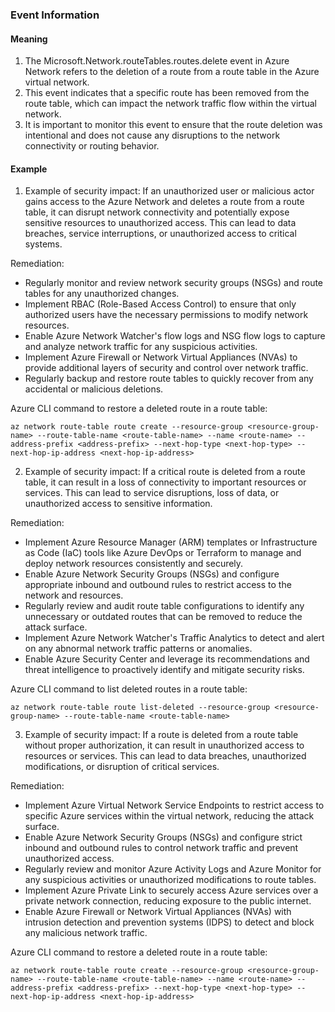 
### Event Information

#### Meaning

1. The Microsoft.Network.routeTables.routes.delete event in Azure Network refers to the deletion of a route from a route table in the Azure virtual network.
2. This event indicates that a specific route has been removed from the route table, which can impact the network traffic flow within the virtual network.
3. It is important to monitor this event to ensure that the route deletion was intentional and does not cause any disruptions to the network connectivity or routing behavior.

#### Example

1. Example of security impact: If an unauthorized user or malicious actor gains access to the Azure Network and deletes a route from a route table, it can disrupt network connectivity and potentially expose sensitive resources to unauthorized access. This can lead to data breaches, service interruptions, or unauthorized access to critical systems.

Remediation:
- Regularly monitor and review network security groups (NSGs) and route tables for any unauthorized changes.
- Implement RBAC (Role-Based Access Control) to ensure that only authorized users have the necessary permissions to modify network resources.
- Enable Azure Network Watcher's flow logs and NSG flow logs to capture and analyze network traffic for any suspicious activities.
- Implement Azure Firewall or Network Virtual Appliances (NVAs) to provide additional layers of security and control over network traffic.
- Regularly backup and restore route tables to quickly recover from any accidental or malicious deletions.

Azure CLI command to restore a deleted route in a route table:
```
az network route-table route create --resource-group <resource-group-name> --route-table-name <route-table-name> --name <route-name> --address-prefix <address-prefix> --next-hop-type <next-hop-type> --next-hop-ip-address <next-hop-ip-address>
```

2. Example of security impact: If a critical route is deleted from a route table, it can result in a loss of connectivity to important resources or services. This can lead to service disruptions, loss of data, or unauthorized access to sensitive information.

Remediation:
- Implement Azure Resource Manager (ARM) templates or Infrastructure as Code (IaC) tools like Azure DevOps or Terraform to manage and deploy network resources consistently and securely.
- Enable Azure Network Security Groups (NSGs) and configure appropriate inbound and outbound rules to restrict access to the network and resources.
- Regularly review and audit route table configurations to identify any unnecessary or outdated routes that can be removed to reduce the attack surface.
- Implement Azure Network Watcher's Traffic Analytics to detect and alert on any abnormal network traffic patterns or anomalies.
- Enable Azure Security Center and leverage its recommendations and threat intelligence to proactively identify and mitigate security risks.

Azure CLI command to list deleted routes in a route table:
```
az network route-table route list-deleted --resource-group <resource-group-name> --route-table-name <route-table-name>
```

3. Example of security impact: If a route is deleted from a route table without proper authorization, it can result in unauthorized access to resources or services. This can lead to data breaches, unauthorized modifications, or disruption of critical services.

Remediation:
- Implement Azure Virtual Network Service Endpoints to restrict access to specific Azure services within the virtual network, reducing the attack surface.
- Enable Azure Network Security Groups (NSGs) and configure strict inbound and outbound rules to control network traffic and prevent unauthorized access.
- Regularly review and monitor Azure Activity Logs and Azure Monitor for any suspicious activities or unauthorized modifications to route tables.
- Implement Azure Private Link to securely access Azure services over a private network connection, reducing exposure to the public internet.
- Enable Azure Firewall or Network Virtual Appliances (NVAs) with intrusion detection and prevention systems (IDPS) to detect and block any malicious network traffic.

Azure CLI command to restore a deleted route in a route table:
```
az network route-table route create --resource-group <resource-group-name> --route-table-name <route-table-name> --name <route-name> --address-prefix <address-prefix> --next-hop-type <next-hop-type> --next-hop-ip-address <next-hop-ip-address>
```

